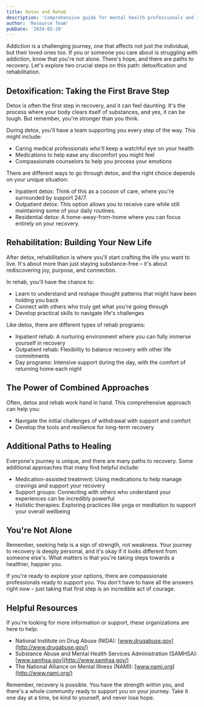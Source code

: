 ```yaml
---
title: Detox and Rehab
description: 'Comprehensive guide for mental health professionals and individuals in recovery'
author: 'Resource Team'
pubDate: '2024-02-28'
---
```


Addiction is a challenging journey, one that affects not just the individual, but their loved ones too. If you or someone you care about is struggling with addiction, know that you're not alone. There's hope, and there are paths to recovery. Let's explore two crucial steps on this path: detoxification and rehabilitation.

## Detoxification: Taking the First Brave Step

Detox is often the first step in recovery, and it can feel daunting. It's the process where your body clears itself of substances, and yes, it can be tough. But remember, you're stronger than you think.

During detox, you'll have a team supporting you every step of the way. This might include:

- Caring medical professionals who'll keep a watchful eye on your health
- Medications to help ease any discomfort you might feel
- Compassionate counselors to help you process your emotions

There are different ways to go through detox, and the right choice depends on your unique situation:

- Inpatient detox: Think of this as a cocoon of care, where you're surrounded by support 24/7.
- Outpatient detox: This option allows you to receive care while still maintaining some of your daily routines.
- Residential detox: A home-away-from-home where you can focus entirely on your recovery.

## Rehabilitation: Building Your New Life

After detox, rehabilitation is where you'll start crafting the life you want to live. It's about more than just staying substance-free – it's about rediscovering joy, purpose, and connection.

In rehab, you'll have the chance to:

- Learn to understand and reshape thought patterns that might have been holding you back
- Connect with others who truly get what you're going through
- Develop practical skills to navigate life's challenges

Like detox, there are different types of rehab programs:

- Inpatient rehab: A nurturing environment where you can fully immerse yourself in recovery
- Outpatient rehab: Flexibility to balance recovery with other life commitments
- Day programs: Intensive support during the day, with the comfort of returning home each night

## The Power of Combined Approaches

Often, detox and rehab work hand in hand. This comprehensive approach can help you:

- Navigate the initial challenges of withdrawal with support and comfort
- Develop the tools and resilience for long-term recovery

## Additional Paths to Healing

Everyone's journey is unique, and there are many paths to recovery. Some additional approaches that many find helpful include:

- Medication-assisted treatment: Using medications to help manage cravings and support your recovery
- Support groups: Connecting with others who understand your experiences can be incredibly powerful
- Holistic therapies: Exploring practices like yoga or meditation to support your overall wellbeing

## You're Not Alone

Remember, seeking help is a sign of strength, not weakness. Your journey to recovery is deeply personal, and it's okay if it looks different from someone else's. What matters is that you're taking steps towards a healthier, happier you.

If you're ready to explore your options, there are compassionate professionals ready to support you. You don't have to have all the answers right now – just taking that first step is an incredible act of courage.

## Helpful Resources

If you're looking for more information or support, these organizations are here to help:

- National Institute on Drug Abuse (NIDA): [www.drugabuse.gov](http://www.drugabuse.gov/)
- Substance Abuse and Mental Health Services Administration (SAMHSA): [www.samhsa.gov](http://www.samhsa.gov/)
- The National Alliance on Mental Illness (NAMI): [www.nami.org](http://www.nami.org/)

Remember, recovery is possible. You have the strength within you, and there's a whole community ready to support you on your journey. Take it one day at a time, be kind to yourself, and never lose hope.

